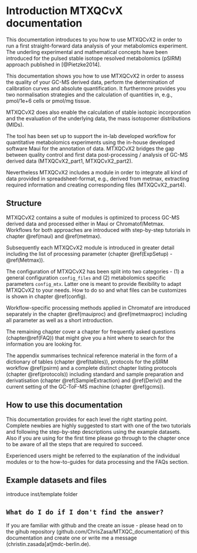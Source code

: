 # Introduction MTXQCvX documentation {#intro}

This documentation introduces to you how to use MTXQCvX2 in order to run a first straight-forward data analysis of your metabolomics experiment. The underling experimental and mathematical concepts have been introduced for the pulsed stable isotope resolved metabolomics (pSIRM) approach published in [@Pietzke2014].

This documentation shows you how to use MTXQCvX2 in order to assess the quality of your GC-MS derived data, perform the determination of calibration curves and absolute quantification. It furthermore provides you two normalisation strategies and the calculation of quantities in, e.g., pmol/1e+6 cells or pmol/mg tissue.

MTXQCvX2 does also enable the calculation of stable isotopic incorporation and the evaluation of the underlying data, the mass isotopomer distributions (MIDs). 

The tool has been set up to support the in-lab developed workflow for quantitative metabolomics experiments using the in-house developed software Maui for the annotation of data. MTXQCvX2 bridges the gap between quality control and first data post-processing / analysis of GC-MS derived data (MTXQCvX2_part1, MTXQCvX2_part2).

Nevertheless MTXQCvX2 includes a module in order to integrate all kind of data provided in spreadsheet-format, e.g., derived from metmax, extracting required information and creating corresponding files (MTXQCvX2_part4).

## Structure
MTXQCvX2 contains a suite of modules is optimized to process GC-MS derived data and processed either in Maui or Chromatof/Metmax. Workflows for both approaches are introduced with step-by-step tutorials in chapter \@ref(maui) and \@ref(metmax).

Subsequently each MTXQCvX2 module is introduced in greater detail including the list of processing parameter (chapter \@ref(ExpSetup) - \@ref(Metmax)).

The configuration of MTXQCvX2 has been split into two categories - (1) a general configuration `config_files` and (2) metabolomics specific parameters `config_mtx`. Latter one is meant to provide flexibility to adapt MTXQCvX2 to your needs. How to do so and what files can be customizes is shown in chapter \@ref(config).

Workflow-specific processing methods applied in Chromatof are introduced separately in the chapter \@ref(mauiproc) and \@ref(metmaxproc) including all parameter as well as a short introduction.

The remaining chapter cover a chapter for frequently asked questions (chapter\@ref(FAQ)) that might give you a hint where to search for the information you are looking for. 

The appendix summarises technical reference material in the form of a dictionary of tables (chapter \@ref(tables)), protocols for the pSIRM workflow \@ref(psirm) and a complete distinct chapter listing protocols (chapter \@ref(protocols)) including standard and sample preparation and derivatisation (chapter \@ref(SampleExtraction)  and \@ref(Deriv)) and the current setting of the GC-ToF-MS machine (chapter \@ref(gcms)).

## How to use this documentation
This documentation provides for each level the right starting point. Complete newbies are highly suggested to start with one of the two tutorials and following the step-by-step descriptions using the example datasets. 
Also if you are using for the first time please go through to the chapter once to be aware of all the steps that are required to succeed. 

Experienced users might be referred to the explanation of the individual modules or to the how-to-guides for data processing and the FAQs section.

## Example datasets and files

introduce inst/template folder

## `What do I do if I don't find the answer?`

If you are familiar with github and the create an issue - please head on to the gihub repository (github.com/ChrisZasa/MTXQC_documentation) of this documentation and create one or write me a message (christin.zasada[at]mdc-berlin.de). 






